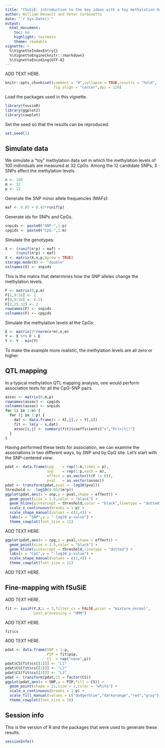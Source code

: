 ```yaml
---
title: "fSuSiE: introduction to the key ideas with a toy methylation data set"
author: William Denault and Peter Carbonetto
date: "`r Sys.Date()`"
output:
  html_document:
    toc: no
    highlight: textmate
    theme: readable
vignette: >
  %\VignetteIndexEntry{}
  %\VignetteEngine{knitr::rmarkdown}
  %\VignetteEncoding{UTF-8}
---
```


ADD TEXT HERE.

```r
knitr::opts_chunk$set(comment = "#",collapse = TRUE,results = "hold",
                      fig.align = "center",dpi = 120)
```

Load the packages used in this vignette.

```r
library(fsusieR)
library(ggplot2)
library(cowplot)
```

Set the seed so that the results can be reproduced.

```r
set.seed(1)
```

Simulate data
-------------

We simulate a "toy" methylation data set in which the methylation
levels of 100 individuals are measured at 32 CpGs. Among the 12
candidate SNPs, 3 SNPs affect the methylation levels.

```r
n <- 100
m <- 32
p <- 12
```

Generate the SNP minor allele frequencies (MAFs):

```r
maf <- 0.05 + 0.45*runif(p)
```

Generate ids for SNPs and CpGs.

```r
snpids <- paste0("SNP-",1:p)
cpgids <- paste0("CpG-",1:m)
```

Simulate the genotypes:

```r
X <- (runif(n*p) < maf) +
     (runif(n*p) < maf)
X <- matrix(X,n,p,byrow = TRUE)
storage.mode(X) <- "double"
colnames(X) <- snpids
```

This is the matrix that determines how the SNP alleles change the
methylation levels. 

```r
F <- matrix(0,p,m)
F[1,9:16] <- 2
F[9,9:16] <- (-2)
F[3,25:32] <- 2
rownames(F) <- snpids
colnames(F) <- cpgids
```

Simulate the methylation levels at the CpGs:

```r
E <- matrix(3*rnorm(n*m),n,m)
Y <- X %*% F + E
Y <- Y - min(Y)
```

To make the example more realistic, the methylation levels are all
zero or higher.

QTL mapping
-----------

In a typical methylation QTL mapping analysis, one would perform
association tests for all the CpG-SNP pairs.

```r
assoc <- matrix(0,m,p)
rownames(assoc) <- cpgids
colnames(assoc) <- snpids
for (i in 1:m) {
  for (j in 1:p) {
    dat <- data.frame(x = X[,j],y = Y[,i])
    fit <- lm(y ~ x,dat)
    assoc[i,j] <- summary(fit)$coefficients["x","Pr(>|t|)"]
  }
}
```

Having performed these tests for association, we can examine the
associations in two different ways, by SNP and by CpG site. Let's
start with the SNP-centered view:

```r
pdat <- data.frame(cpg    = rep(1:m,times = p),
                   snp    = rep(1:p,each = m),
				   effect = as.vector(t(F != 0)),
                   pval   = as.vector(assoc))
pdat <- transform(pdat,pval = -log10(pval))
threshold <- -log10(0.05/(m*p))
ggplot(pdat,aes(x = snp,y = pval,shape = effect)) +
  geom_point(size = 1.5,color = "black") +
  geom_hline(yintercept = threshold,color = "black",linetype = "dotted") +
  scale_x_continuous(breaks = 1:p) +
  scale_shape_manual(values = c(1,4)) +
  labs(x = "SNP",y = "-log10 p-value") +
  theme_cowplot(font_size = 11)
```

ADD TEXT HERE.

```r
ggplot(pdat,aes(x = cpg,y = pval,shape = effect)) +
  geom_point(size = 1.5,color = "black") +
  geom_hline(yintercept = threshold,linetype = "dotted") +
  labs(x = "CpG",y = "-log10 p-value") +
  scale_shape_manual(values = c(1,4)) +
  theme_cowplot(font_size = 11)
```

ADD TEXT HERE.

Fine-mapping with fSuSiE
------------------------

ADD TEXT HERE.

```r
fit <- susiF(Y,X,L = 3,filter_cs = FALSE,prior = "mixture_normal",
             post_processing = "HMM")
```

ADD TEXT HERE.

```r
fit$cs
```

ADD TEXT HERE.

```r
pdat <- data.frame(SNP = 1:p,
                   PIP = fit$pip,
				   CS  = rep("none",p))
pdat$CS[fit$cs[[1]]] <- "L1"
pdat$CS[fit$cs[[2]]] <- "L2"
pdat$CS[fit$cs[[3]]] <- "L3"
pdat <- transform(pdat,CS = factor(CS))
ggplot(pdat,aes(x = SNP,y = PIP,fill = CS)) +
  geom_point(shape = 21,size = 2,color = "white") +
  scale_x_continuous(breaks = 1:p) +
  scale_fill_manual(values = c("dodgerblue","darkorange","red","gray")) +
  theme_cowplot(font_size = 10)
```

Session info
------------

This is the version of R and the packages that were used to generate
these results.

```r
sessionInfo()
```
